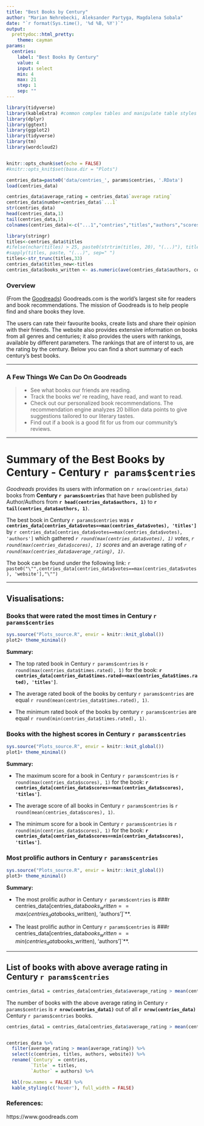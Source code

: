 ```yaml
---
title: "Best Books by Century"
author: "Marian Nehrebecki, Aleksander Partyga, Magdalena Sobala"
date: "`r format(Sys.time(), '%d %B, %Y')`"
output:
  prettydoc::html_pretty:
    theme: cayman
params:
  centries: 
    label: "Best Books By Century"
    value: 4
    input: select
    min: 4
    max: 21
    step: 1
    sep: ""
---
```


```r
library(tidyverse)
library(kableExtra) #common complex tables and manipulate table styles
library(dplyr)
library(ggtext)
library(ggplot2)
library(tidyverse)
library(tm)
library(wordcloud2)


knitr::opts_chunk$set(echo = FALSE)
#knitr::opts_knit$set(base.dir = "Plots")

centries_data=paste0('data/centries_', params$centries, '.RData')
load(centries_data)

centries_data$average_rating = centries_data$`average rating`
centries_data$number=centries_data$`...1`
str(centries_data)
head(centries_data,1)
tail(centries_data,1)
colnames(centries_data)<-c("...1","centries","titles","authors","scores","votes","website","average rating","times.rated","average_rating","number")
```
```r
library(stringr)
titles<-centries_data$titles
#ifelse(nchar(titles) > 25, paste0(strtrim(titles, 20), "(...)"), titles)
#sapply(titles, paste, "(...)", sep=" ")
titles<-str_trunc(titles,33)
centries_data$titles_new<-titles
centries_data$books_written <- as.numeric(ave(centries_data$authors, centries_data$authors, FUN = length))
```

### Overview

(From the [Goodreads](https://www.goodreads.com)) Goodreads.com is the world’s largest site for readers and book recommendations. The mission of Goodreads  is to help people find and share books they love.

The users can rate their favourite books, create lists and share their opinion with their friends. The website also provides extensive information on books from all genres and centuries; it also provides the users with rankings, available by different parameters. The rankings that are of interst to us, are the rating by the century. Below you can find a short summary of each century's best books.

***


### A Few Things We Can Do On Goodreads

>* See what books our friends are reading. <br>
>* Track the books we' re reading, have read, and want to read.<br>
>* Check out our personalized book recommendations. The recommendation engine analyzes 20 billion data points to give suggestions tailored to our literary tastes. <br>
>* Find out if a book is a good fit for us from our community’s reviews.



***

# Summary of the Best Books by Century - Century `r params$centries`

*Goodreads* provides its users with information on `r nrow(centries_data)` books from **Century `r params$centries`** that have been published by Author/Authors from **`r head(centries_data$authors, 1)`** to **`r tail(centries_data$authors, 1)`**.

The best book in Century `r params$centries` was **`r centries_data[centries_data$votes==max(centries_data$votes), 'titles']`**  by `r centries_data[centries_data$votes==max(centries_data$votes), 'authors']` which gathered *`r round(max(centries_data$votes), 1)` votes*, *`r round(max(centries_data$scores), 1)` scores* and an average rating of *`r round(max(centries_data$average_rating), 1)`*. 

The book can be found under the following link:
`r paste0("\"",centries_data[centries_data$votes==max(centries_data$votes), 'website'],"\"")`


***


## Visualisations: {.tabset}



### Books that were rated the most times in Century `r params$centries`

```r
sys.source("Plots_source.R", envir = knitr::knit_global())
plot2+ theme_minimal()
``` 
**Summary:** 

* The top rated book in Century `r params$centries` is `r round(max(centries_data$times.rated), 1)` 
for the book: **`r centries_data[centries_data$times.rated==max(centries_data$times.rated), 'titles']`**.

* The average rated book of the books by century `r params$centries` are equal `r round(mean(centries_data$times.rated), 1)`.

* The minimum rated book of the books by century `r params$centries` are equal `r round(min(centries_data$times.rated), 1)`.

### Books with the highest scores in Century `r params$centries`

```r
sys.source("Plots_source.R", envir = knitr::knit_global())
plot1+ theme_minimal()
```

**Summary:**

* The maximum score for a book in Century `r params$centries` is `r round(max(centries_data$scores), 1)` for the book: **`r centries_data[centries_data$scores==max(centries_data$scores), 'titles']`**.

* The average score of all books in Century `r params$centries` is `r round(mean(centries_data$scores), 1)`.

* The minimum score for a book in Century `r params$centries` is `r round(min(centries_data$scores), 1)` for the book: **`r centries_data[centries_data$scores==min(centries_data$scores), 'titles']`**.


### Most prolific authors in Century `r params$centries`

```r
sys.source("Plots_source.R", envir = knitr::knit_global())
plot3+ theme_minimal()
``` 
**Summary:**

* The most prolific author in Century `r params$centries` is ###r centries_data[centries_data$books_written==max(centries_data$books_written), 'authors']`**.

* The least prolific author in Century `r params$centries` is ###r centries_data[centries_data$books_written==min(centries_data$books_written), 'authors']`**.

***

## List of books with above average rating in Century `r params$centries`
```r

centries_data1 = centries_data[centries_data$average_rating > mean(centries_data$average_rating),]
```
The number of books with the above average rating in Century `r params$centries` is **`r nrow(centries_data1)`** out of all **`r nrow(centries_data)`** Century `r params$centries` books.

```r

centries_data1 = centries_data[centries_data$average_rating > mean(centries_data$average_rating),]


centries_data %>% 
  filter(average_rating > mean(average_rating)) %>% 
  select(c(centries, titles, authors, website)) %>% 
  rename(`Century` = centries,
         `Title` = titles,
         `Author` = authors) %>% 

  kbl(row.names = FALSE) %>% 
  kable_styling(c('hover'), full_width = FALSE)
```

### References: 

https://www.goodreads.com
